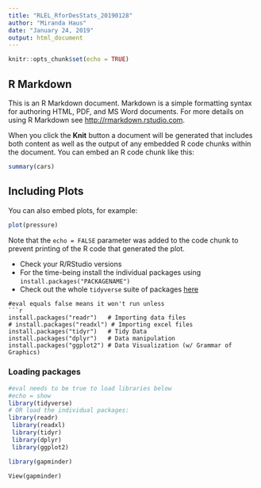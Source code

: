 ---
title: "RLEL_RforDesStats_20190128"
author: "Miranda Haus"
date: "January 24, 2019"
output: html_document
---

```{r setup, include=FALSE}
knitr::opts_chunk$set(echo = TRUE)
```

## R Markdown

This is an R Markdown document. Markdown is a simple formatting syntax for authoring HTML, PDF, and MS Word documents. For more details on using R Markdown see <http://rmarkdown.rstudio.com>.

When you click the **Knit** button a document will be generated that includes both content as well as the output of any embedded R code chunks within the document. You can embed an R code chunk like this:

```{r cars}
summary(cars)
```

## Including Plots

You can also embed plots, for example:

```{r pressure, echo=FALSE}
plot(pressure)
```

Note that the `echo = FALSE` parameter was added to the code chunk to prevent printing of the R code that generated the plot.


- Check your R/RStudio versions
- For the time-being install the individual packages using `install.packages("PACKAGENAME")`
- Check out the whole `tidyverse` suite of packages [here](https://www.tidyverse.org/packages/)


```{install the relevant packages we will use, including our data for today.}
#eval equals false means it won't run unless
```{r tidyverse, eval=FALSE,echo=TRUE}
install.packages("readr")	# Importing data files
# install.packages("readxl") # Importing excel files
install.packages("tidyr")	# Tidy Data
install.packages("dplyr")	# Data manipulation
install.packages("ggplot2")	# Data Visualization (w/ Grammar of Graphics)
```

### Loading packages
```{r loading, eval=T, echo=TRUE}
#eval needs to be true to load libraries below
#echo = show
library(tidyverse)
# OR load the individual packages:
library(readr)
 library(readxl)
 library(tidyr)
 library(dplyr)
 library(ggplot2)

library(gapminder)
```
```{}
View(gapminder)
```